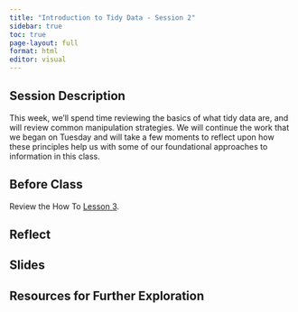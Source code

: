 ```yaml
---
title: "Introduction to Tidy Data - Session 2"
sidebar: true
toc: true
page-layout: full
format: html
editor: visual
---
```


## Session Description

This week, we'll spend time reviewing the basics of what tidy data are, and will review common manipulation strategies. We will continue the work that we began on Tuesday and will take a few moments to reflect upon how these principles help us with some of our foundational approaches to information in this class.

## Before Class

Review the How To [Lesson 3](../howto/rbasics_03.qmd).

## Reflect

## Slides

## Resources for Further Exploration
